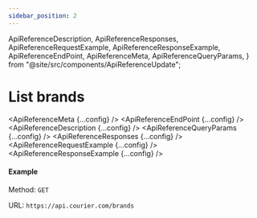 ```yaml
---
sidebar_position: 2
---
```


  ApiReferenceDescription,
  ApiReferenceResponses,
  ApiReferenceRequestExample,
  ApiReferenceResponseExample,
  ApiReferenceEndPoint,
  ApiReferenceMeta,
  ApiReferenceQueryParams,
} from "@site/src/components/ApiReferenceUpdate";

# List brands

<ApiReferenceMeta {...config} />
<ApiReferenceEndPoint {...config} />
<ApiReferenceDescription {...config} />
<ApiReferenceQueryParams {...config} />
<ApiReferenceResponses {...config} />
<ApiReferenceRequestExample {...config} />
<ApiReferenceResponseExample {...config} />

#### Example

Method: `GET`

URL: `https://api.courier.com/brands`
